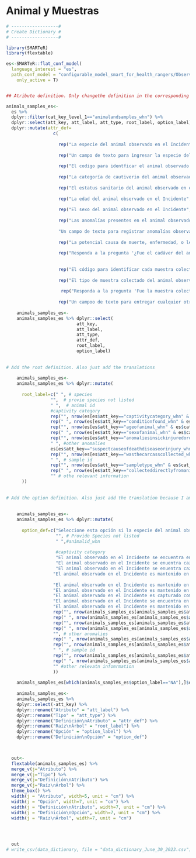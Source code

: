 # Animal y Muestras {.unnumbered}

```r

# ------------------#
# Create Dictionary #
# ------------------#

library(SMARTeR)
library(flextable)

es<-SMARTeR::flat_conf_model(
  language_interest = "es",
  path_conf_model = "configurable_model_smart_for_health_rangers/Observations_Final_conf_model_smart_for_health_rangers.xml",
    only_active = T)


## Atribute definition. Only changethe definition in the corresponding language because I am using the keys to subset the specific componenets.

animals_samples_es<-  
  es %>% 
  dplyr::filter(cat_key_level_1=="animalandsamples_whn") %>% 
  dplyr::select(att_key, att_label, att_type, root_label, option_label) %>% 
  dplyr::mutate(attr_def=
                  c(
                    
                    rep("La especie del animal observado en el Incidente", nrow(es[es$att_key=="species_whn" & es$cat_key_level_1=="animalandsamples_whn",])),
                    
                    rep("Un campo de texto para ingresar la especie del animal observado en el Incidente si es que no esta en la lista del Atributo 'Especie'", nrow(es[es$att_key=="providespeciesnotlisted_whn" & es$cat_key_level_1=="animalandsamples_whn",])),
                    
                    rep("El codigo para identficar el animal observado en el Incidente individualmente", nrow(es[es$att_key=="animalid_whn" & es$cat_key_level_1=="animalandsamples_whn",])),
                    
                    rep("La categoría de cautiverio del animal observado en el Incidente", nrow(es[es$att_key=="captivitycategory_whn" & es$cat_key_level_1=="animalandsamples_whn",])),
                    
                    rep("El estatus sanitario del animal observado en el Incidente cuando es encontrado", nrow(es[es$att_key=="conditionfound_whn" & es$cat_key_level_1=="animalandsamples_whn",])),
                    
                    rep("La edad del animal observado en el Incidente", nrow(es[es$att_key=="ageofanimal_whn" & es$cat_key_level_1=="animalandsamples_whn",])),
                    
                    rep("El sexo del animal observado en el Incidente", nrow(es[es$att_key=="sexofanimal_whn" & es$cat_key_level_1=="animalandsamples_whn",])),
                    
                    rep("Las anomalías presentes en el animal observado en el Incidente. Varias opciones pueden ser seleccionadas", nrow(es[es$att_key=="anomaliesinsickinjuredordeadanimals_whn" & es$cat_key_level_1=="animalandsamples_whn",])),
                    
                    "Un campo de texto para registrar anomalías observadas en el animal encontrado en el Incidente no presentes en el Atributo 'Anomalías en Animales Enfermos, Heridos, o Muerto", 
                    
                    rep("La potencial causa de muerte, enfermedad, o lesion en el animal observado en el Incidente. Multiples opciones pueden ser seleccionadas", nrow(es[es$att_key=="suspectcauseofdeathdiseaseorinjury_whn" & es$cat_key_level_1=="animalandsamples_whn",])),
                    
                    rep("Responda a la pregunta '¿Fue el cadáver del animal observado en el Incidente colectado?", nrow(es[es$att_key=="wasthecarcasscollected_whn" & es$cat_key_level_1=="animalandsamples_whn",])),
                    
                    
                    rep("El código para identificar cada muestra colectada desde el animal observado en el  Incidente de manera individual", nrow(es[es$att_key=="sampleid_whn" & es$cat_key_level_1=="animalandsamples_whn",])),
                    
                    rep("El tipo de muestra colectado del animal observado en el Incidente", nrow(es[es$att_key=="sampletype_whn" & es$cat_key_level_1=="animalandsamples_whn",])),
                    
                     rep("Responda a la pregunta 'Fue la muestra colectada directamente desde el animal observado en el Incidente?'", nrow(es[es$att_key=="wasthecarcasscollected_whn" & es$cat_key_level_1=="animalandsamples_whn",])),
                    
                    rep("Un campoo de texto para entregar cualquier otra información relevante en relación al animal observado en el Incidente", nrow(es[es$att_key=="otherrelevantinformation_whn" & es$cat_key_level_1=="animalandsamples_whn",])))) 
  
    animals_samples_es<-
    animals_samples_es %>% dplyr::select(
                           att_key,
                           att_label,
                           att_type,
                           attr_def, 
                           root_label,
                           option_label)
    
    
# Add the root definition. Also just add the translations 
    
    animals_samples_es<-
    animals_samples_es %>% dplyr::mutate(
        
      root_label=c(" ", # species
                 "",  # provie species not listed
                 " ",  # animal id
                 #captivity category
                 rep("", nrow(es[es$att_key=="captivitycategory_whn" & es$cat_key_level_1=="animalandsamples_whn",])),
                 rep(" ", nrow(es[es$att_key=="conditionfound_whn" & es$cat_key_level_1=="animalandsamples_whn",])), # condition found
                 rep("", nrow(es[es$att_key=="ageofanimal_whn" & es$cat_key_level_1=="animalandsamples_whn",])), # age of animal
                 rep(" ", nrow(es[es$att_key=="sexofanimal_whn" & es$cat_key_level_1=="animalandsamples_whn",])), # sex of animal
                 rep("", nrow(es[es$att_key=="anomaliesinsickinjuredordeadanimals_whn" & es$cat_key_level_1=="animalandsamples_whn",])), # anomalies sick injured dead
                 " ", #other anomalies
                 es[es$att_key=="suspectcauseofdeathdiseaseorinjury_whn" & es$cat_key_level_1=="animalandsamples_whn",]$root_label,
                 rep("", nrow(es[es$att_key=="wasthecarcasscollected_whn" & es$cat_key_level_1=="animalandsamples_whn",])), # was the carcass collected
                 " ", # sample id
                 rep("", nrow(es[es$att_key=="sampletype_whn" & es$cat_key_level_1=="animalandsamples_whn",])), # sample type
                 rep(" ", nrow(es[es$att_key=="collecteddirectlyfromanimal_whn" & es$cat_key_level_1=="animalandsamples_whn",])),
                 "" # othe relevant information
      ))
    
    
# Add the option definition. Also just add the translation because I am using the keys to get to specific components.    
    
    
    animals_samples_es<-
    animals_samples_es %>% dplyr::mutate(
      
      option_def=c("Seleccione esta opción si la especie del animal observado en el Incidente no esta en la lista",  # Species
                   "", # Provide Species not listed
                   " ",#animalid_whn
                   
                   #captivity category
                   "El animal observado en el Incidente se encuentra en su hábitat y no esta cazado, capturado, en cautiverio, or restringido. El animal capturado por razones de vigilancia sanitaria es considerado 'de vida libre'", # free-ranging
                   "El animal observado en el Incidente se enuentra cazado o capturado al momento de la observación; sin embargo, ha sido desplazado desde su ubicación original al momento de captura o caza. Por ejemplo, un animal capturado en posesión de un cazador que va caminando por un área protegida", #Hunted and Displaced             
                   "El animal observado en el Incidente se enuentra cazado o capturado al momento de la observación; sin embargo, no ha sido desplazado desde su ubicación original al momento de captura o caza. Por ejemplo, un animal capturado en una trampa puesta por un cazador", #Hunted and not Displaced  
                  "El animal observado en el Incidente es mantenido en un centro de rehabilitación/rescate", # Rescue/Rehabilitation Center
                  
                  "El animal observado en el Incidente es mantenido en una granja", # farm
                  "El animal observado en el Incidente es mantenido en una habitación domiciliaria", # household
                  "El animal observado en el Incidente es capturado como parrte de una iniciativa de conservación o investigación no relacionada con vigilancia sanitaria", # Research or conservation capture
                  "El animal observado en el Incidente se encuentra en un mercado", # market
                  "El animal observado en el Incidente es mantenido en un puesto de venta", #tradepost
                  rep("", nrow(animals_samples_es[animals_samples_es$att_key=="conditionfound_whn",])), #Condition found
                  rep(" ", nrow(animals_samples_es[animals_samples_es$att_key=="ageofanimal_whn",])),  #  Age of Animal
                  rep("", nrow(animals_samples_es[animals_samples_es$att_key=="sexofanimal_whn",])),  #  Sex of Animal
                  rep(" ", nrow(animals_samples_es[animals_samples_es$att_key=="anomaliesinsickinjuredordeadanimals_whn",])), #Anomalies in Sick injured or dead animal
                  "", # other anomalies 
                  rep(" ", nrow(animals_samples_es[animals_samples_es$att_key=="suspectcauseofdeathdiseaseorinjury_whn",])), # suspect cause of death disease or injury                   
                  rep("", nrow(animals_samples_es[animals_samples_es$att_key=="wasthecarcasscollected_whn",])), # was the carcass collected
                  " ", # sample id  
                  rep("", nrow(animals_samples_es[animals_samples_es$att_key=="sampletype_whn",])), # sample type
                  rep(" ", nrow(animals_samples_es[animals_samples_es$att_key=="collecteddirectlyfromanimal_whn",])),
                  "" #other relevatn infomrmation
                  ))
                  
    animals_samples_es[which(animals_samples_es$option_label=="NA"),]$option_label<-""
                  
    animals_samples_es<-
    animals_samples_es %>% 
    dplyr::select(-att_key) %>% 
    dplyr::rename("Atributo" = "att_label") %>% 
    dplyr::rename("Tipo" = "att_type") %>% 
    dplyr::rename("Definición\nAtributo" = "attr_def") %>% 
    dplyr::rename("Raíz\nÁrbol" = "root_label") %>%   
    dplyr::rename("Opción" = "option_label") %>% 
    dplyr::rename("Definición\nOpción" = "option_def") 


  
  out<-  
  flextable(animals_samples_es) %>% 
  merge_v(j="Atributo") %>% 
  merge_v(j="Tipo") %>% 
  merge_v(j="Definición\nAtributo") %>% 
  merge_v(j="Raíz\nÁrbol") %>% 
  theme_box() %>% 
  width(j = "Atributo", width=5, unit = "cm") %>% 
  width(j = "Opción", width=7, unit = "cm") %>% 
  width(j = "Definición\nAtributo", width=7, unit = "cm") %>% 
  width(j = "Definición\nOpción", width=7, unit = "cm") %>% 
  width(j = "Raíz\nÁrbol", width=7, unit = "cm") 


  

  out
# write_csv(data_dictionary, file = "data_dictionary_June_30_2023.csv")

```



